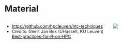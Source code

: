 # Material

::::: {.columns .fragment .smaller}
:::: {.column width=70% .fragment}

- [https://github.com/hpcleuven/htc-techniques](https://github.com/hpcleuven/htc-techniques)
- Credits: Geert Jan Bex (UHasselt, KU Leuven)
  [Best-practices-for-R-on-HPC](https://github.com/hpcleuven/Best-practices-for-R-on-HPC)

::::
:::: {.column width=30% .fragment}
![](img/qr-github.png)
::::
:::::